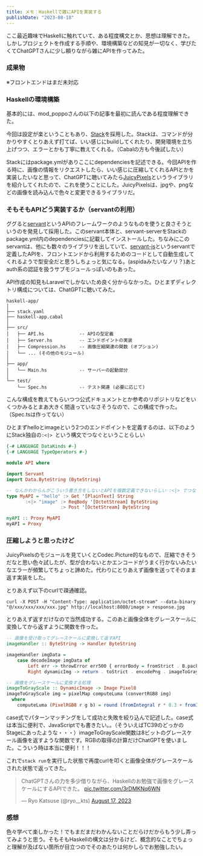 ```yaml
---
title: メモ：Haskellで雑にAPIを実装する
publishDate: "2023-08-18"
---
```



ここ最近趣味でHaskellに触れていて、ある程度構文とか、思想は理解できた。しかしプロジェクトを作成する手順や、環境構築などの知見が一切なく、学びたくてChatGPTさんに少し頼りながら雑にAPIを作ってみた。

### 成果物

<LinkCard url="https://github.com/ryokatsuse/example-image-effect-app" />

※フロントエンドはまだ未対応

### Haskellの環境構築

基本的には、mod_poppoさんの以下の記事を最初に読んである程度理解できた。

<LinkCard url="https://zenn.dev/mod_poppo/articles/haskell-setup-2023" />


今回は設定が楽ということもあり、[Stack](https://docs.haskellstack.org/en/stable/)を採用した。Stackは、コマンドが分かりやすくとりあえず打てば、いい感じにbuildしてくれたり、開発環境を立ち上げつつ、エラーとかも丁寧に教えてくれる。（Cabalの方も今後試したい）

Stackにはpackage.ymlがありここにdependenciesを記述できる。今回APIを作る時に、画像の情報をリクエストしたら、いい感じに圧縮してくれるAPIとかを実装したいなと思って、ChatGPTに聴いてみたら[JuicyPixels](https://hackage.haskell.org/package/JuicyPixels)というライブラリを紹介してくれたので、これを使うことにした。JuicyPixelsは、jpgや、pngなどの画像を読み込んで色々と変更できるライブラリだ。

### そもそもAPIどう実装するか（servantの利用）

ググると[servant](https://github.com/haskell-servant)というAPIのフレームワークのようなものを使うと良さそうというのを発見して採用した。このservant本体と、servant-serverをStackのpackage.yml内のdependenciesに記載してインストールした。ちなみにこのservantは、他にも数々のライブラリを出していて、[servant-js](https://github.com/haskell-servant/servant-js)というservantで定義したAPIを、フロントエンドから利用するためのコードとして自動生成してくれるようで型安全だと思うしちょっと気になる。(aspidaみたいなノリ？)あとauth系の認証を扱うサブモジュールっぽいのもあった。

API作成の知見もLaravelでしかないため良く分からなかった。ひとまずディレクトリ構成については、ChatGPTに聴いてみた。

```
haskell-app/
│
├── stack.yaml
├── haskell-app.cabal
│
├── src/
│   ├── API.hs             -- APIの型定義
│   ├── Server.hs          -- エンドポイントの実装
│   ├── Compression.hs     -- 画像圧縮関連の関数 (オプション)
│   └── ... (その他のモジュール)
│
├── app/
│   └── Main.hs            -- サーバーの起動部分
│
└── test/
    └── Spec.hs            -- テスト関連 (必要に応じて)
```

こんな構成を教えてもらいつつ公式ドキュメントとか参考のリポジトリなどをいくつかみるとまあ大きく間違っていなさそうなので、この構成で作った。（Spec.tsは作ってない）

ひとまずhelloとimageという2つのエンドポイントを定義するのは、以下のようにStack独自の```:<|> ```という構文でつなぐということらしい

```haskell
{-# LANGUAGE DataKinds #-}
{-# LANGUAGE TypeOperators #-}

module API where

import Servant
import Data.ByteString (ByteString)

-- なんかわからんがこういう書き方をしないとAPIを複数定義できないらしい :<|> でつなぐ
type MyAPI = "hello" :> Get '[PlainText] String
       :<|> "image" :> ReqBody '[OctetStream] ByteString
                    :> Post '[OctetStream] ByteString

myAPI :: Proxy MyAPI
myAPI = Proxy

```

### 圧縮しようと思ったけど

JuicyPixelsのモジュールを見ていくとCodec.Picture的なもので、圧縮できそうだなと思い色々試したが、型が合わないとかエンコードがうまく行かないみたいなエラーが頻繁してちょっと諦めた。代わりにとりあえず画像を送ってそのまま返す実装をした。


とりあえず以下のcurlで疎通確認。

```
curl -X POST -H "Content-Type: application/octet-stream" --data-binary "@/xxx/xxx/xxx/xxx.jpg" http://localhost:8080/image > response.jpg

```

とりあえず返すだけなので当然成功する。このあと画像全体をグレースケールに変換してから返すように関数を作った。


```haskell
-- 画像を受け取ってグレースケールに変換して返すAPI
imageHandler :: ByteString -> Handler ByteString

imageHandler imgData =
    case decodeImage imgData of
        Left err -> throwError err500 { errorBody = fromStrict . B.pack $ "Failed to decode image: " ++  error }
        Right dynamicImg -> return . toStrict . encodePng . imageToGrayScale $ dynamicImg

-- 画像をグレースケールに変換する処理
imageToGrayScale :: DynamicImage -> Image Pixel8
imageToGrayScale img = pixelMap computeLuma (convertRGB8 img)
  where
    computeLuma (PixelRGB8 r g b) = round (fromIntegral r * 0.3 + fromIntegral g * 0.59 + fromIntegral b * 0.11)
```

case式でパターンマッチングをして成功と失敗を絞り込んで記述した。case式は本当に便利で、JavaScriptでも書きたい。。（そういえばTC39のどっかのStageにあったような・・・）imageToGrayScale関数は8ビットのグレースケール画像を返すような関数です。RGBの取得の計算だけChatGPTを使いました。こういう時は本当に便利！！！

これで`stack run`を実行した状態で再度curlを叩くと画像全体がグレースケールされた状態で返ってきた。

<blockquote class="twitter-tweet"><p lang="ja" dir="ltr">ChatGPTさんの力を多少借りながら、Haskellのお勉強で画像をグレースケールにするAPIできた。 <a href="https://t.co/3rDMKNq6WN">pic.twitter.com/3rDMKNq6WN</a></p>&mdash; Ryo Katsuse (@ryo__kts) <a href="https://twitter.com/ryo__kts/status/1692242516626792676?ref_src=twsrc%5Etfw">August 17, 2023</a></blockquote> <script async src="https://platform.twitter.com/widgets.js" charset="utf-8"></script>


### 感想

色々学べて楽しかった！でもまだまだわかんないことだらけだからもう少し弄ってみようと思う。そもそもHaskellの構文は分かるけど、概念的なことでちょっと理解が及ばない箇所が目立つのでそのあたりは何かしらでお勉強したい。

